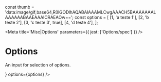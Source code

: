 const thumb = 'data:image/gif;base64,R0lGODlhAQABAIAAAMLCwgAAACH5BAAAAAAALAAAAAABAAEAAAICRAEAOw==';
const options = [
  [1, 'a teste 1'],
  [2, 'b teste 2'],
  [3, 'c teste 3', true],
  [4, 'd teste 4'],
];

<Meta title='Misc|Options' parameters={{ jest: ['Options/spec'] }} />

# Options

An input for selection of options.

<Preview>
  <Story name='Default'>
    <Box style={{ position: 'relative', maxWidth: 250 }} >
      <Options options={options}  cursor={1} />
    </Box>
  </Story>
</Preview>

<Props of={Options} />

<Preview>
  <Story name='CheckOption'>
    <Box style={{ position: 'relative', maxWidth: 250 }} >
      <Options renderItem={CheckOption} options={options} value={[1]} cursor={0}/>
    </Box>
  </Story>
</Preview>

<Preview>
  <Story name='OptionAvatar'>
    <Box style={{ position: 'relative', maxWidth: 250 }} >
      <Options renderItem={(props) => <OptionAvatar {...props} value={thumb}/>}  options={options} />
    </Box>
  </Story>
</Preview>
